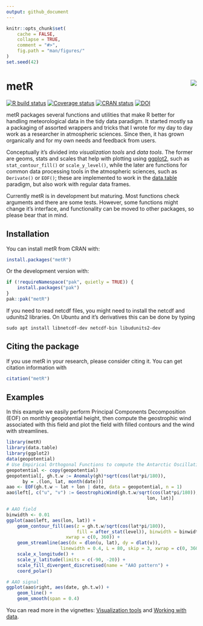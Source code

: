 ```yaml
---
output: github_document
---
```


<!-- README.md is generated from README.Rmd. Please edit that file -->

```r
knitr::opts_chunk$set(
    cache = FALSE,
    collapse = TRUE,
    comment = "#>",
    fig.path = "man/figures/"
)
set.seed(42)
```

# metR <img src="man/figures/logo.png" align="right"/>

[![R build status](https://github.com/eliocamp/metR/workflows/R-CMD-check/badge.svg)](https://github.com/eliocamp/metR/actions)
[![Coverage status](https://codecov.io/gh/eliocamp/metR/branch/master/graph/badge.svg?token=jVznWTMCpz)](https://app.codecov.io/gh/eliocamp/metR)
[![CRAN status](http://www.r-pkg.org/badges/version/metR)](https://cran.r-project.org/package=metR)
[![DOI](https://zenodo.org/badge/96357263.svg)](https://zenodo.org/badge/latestdoi/96357263)

metR packages several functions and utilities that make R better for handling  meteorological data in the tidy data paradigm. It started mostly sa a packaging of assorted wrappers and tricks that I wrote for my day to day work as a researcher in atmospheric sciences. Since then, it has grown organically and for my own needs and feedback from users. 

Conceptually it's divided into *visualization tools* and *data tools*. The former are geoms, stats and scales that help with plotting using [ggplot2](https://ggplot2.tidyverse.org/index.html), such as `stat_contour_fill()` or `scale_y_level()`, while the later are functions for common data processing tools in the atmospheric sciences, such as `Derivate()` or `EOF()`; these are implemented to work in the [data.table](https://github.com/Rdatatable/data.table/wiki) paradigm, but also work with regular data frames. 

Currently metR is in development but maturing. Most functions check arguments and there are some tests. However, some functions might change it's interface, and functionality can be moved to other packages, so please bear that in mind. 

## Installation

You can install metR from CRAN with:

```r
install.packages("metR")
```

Or the development version with:

```r
if (!requireNamespace("pak", quietly = TRUE)) {
    install.packages("pak")
}
pak::pak("metR")
```

If you need to read netcdf files, you might need to install the netcdf and udunits2 libraries. On Ubuntu and it's derivatives this can be done by typing 

```
sudo apt install libnetcdf-dev netcdf-bin libudunits2-dev
```

## Citing the package

If you use metR in your research, please consider citing it. You can get citation information with 

```r
citation("metR")
```


## Examples

In this example we easily perform Principal Components Decomposition (EOF) on monthly geopotential height, then compute the geostrophic wind associated with this field and plot the field with filled contours and the wind with streamlines.

```r
library(metR)
library(data.table)
library(ggplot2)
data(geopotential)
# Use Empirical Orthogonal Functions to compute the Antarctic Oscillation
geopotential <- copy(geopotential)
geopotential[, gh.t.w := Anomaly(gh)*sqrt(cos(lat*pi/180)),
      by = .(lon, lat, month(date))]
aao <- EOF(gh.t.w ~ lat + lon | date, data = geopotential, n = 1)
aao$left[, c("u", "v") := GeostrophicWind(gh.t.w/sqrt(cos(lat*pi/180)), 
                                                    lon, lat)]

# AAO field
binwidth <- 0.01
ggplot(aao$left, aes(lon, lat)) +
    geom_contour_fill(aes(z = gh.t.w/sqrt(cos(lat*pi/180)), 
                          fill = after_stat(level)), binwidth = binwidth,
                      xwrap = c(0, 360)) +
    geom_streamline(aes(dx = dlon(u, lat), dy = dlat(v)),
                    linewidth = 0.4, L = 80, skip = 3, xwrap = c(0, 360)) +
    scale_x_longitude() +
    scale_y_latitude(limits = c(-90, -20)) +
    scale_fill_divergent_discretised(name = "AAO pattern") +
    coord_polar()
```

```r
# AAO signal
ggplot(aao$right, aes(date, gh.t.w)) +
    geom_line() +
    geom_smooth(span = 0.4)
```

You can read more in the vignettes: [Visualization tools](https://eliocamp.github.io/metR/articles/Visualization-tools.html) and [Working with data](https://eliocamp.github.io/metR/articles/Working-with-data.html).
